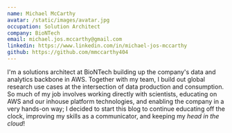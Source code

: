 ```yaml
---
name: Michael McCarthy
avatar: /static/images/avatar.jpg
occupation: Solution Architect
company: BioNTech
email: michael.jos.mccarthy@gmail.com
linkedin: https://www.linkedin.com/in/michael-jos-mccarthy
github: https://github.com/mmccarthy404
---
```


I'm a solutions architect at BioNTech building up the company's data and analytics backbone in AWS. Together with my team, I build out global research use cases at the intersection of data production and consumption. So much of my job involves working directly with scientists, educating on AWS and our inhouse platform technologies, and enabling the company in a very hands-on way; I decided to start this blog to continue educating off the clock, improving my skills as a communicator, and keeping my *head in the cloud*!